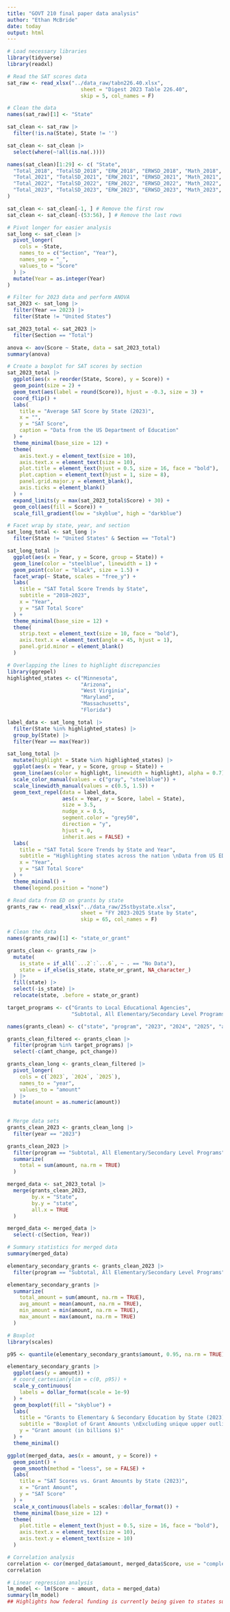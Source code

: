 ```yaml
---
title: "GOVT 210 final paper data analysis"
author: "Ethan McBride"
date: today
output: html
---
```


```r
# Load necessary libraries
library(tidyverse)
library(readxl)
```

```r
# Read the SAT scores data
sat_raw <- read_xlsx("../data_raw/tabn226.40.xlsx",
                        sheet = "Digest 2023 Table 226.40",
                        skip = 5, col_names = F)
```

```r
# Clean the data
names(sat_raw)[1] <- "State"

sat_clean <- sat_raw |>
  filter(!is.na(State), State != '')

sat_clean <- sat_clean |>
  select(where(~!all(is.na(.))))

names(sat_clean)[1:29] <- c( "State",
  "Total_2018", "TotalSD_2018", "ERW_2018", "ERWSD_2018", "Math_2018", "MathSD_2018", "PctTaking_2018",
  "Total_2021", "TotalSD_2021", "ERW_2021", "ERWSD_2021", "Math_2021", "MathSD_2021", "PctTaking_2021",
  "Total_2022", "TotalSD_2022", "ERW_2022", "ERWSD_2022", "Math_2022", "MathSD_2022", "PctTaking_2022",
  "Total_2023", "TotalSD_2023", "ERW_2023", "ERWSD_2023", "Math_2023", "MathSD_2023", "PctTaking_2023"
)

sat_clean <- sat_clean[-1, ] # Remove the first row
sat_clean <- sat_clean[-(53:56), ] # Remove the last rows
``` 

```r
# Pivot longer for easier analysis
sat_long <- sat_clean |>
  pivot_longer(
    cols = -State,
    names_to = c("Section", "Year"),
    names_sep = "_",
    values_to = "Score"
  ) |>
  mutate(Year = as.integer(Year)
)
```


```r
# Filter for 2023 data and perform ANOVA
sat_2023 <- sat_long |>
  filter(Year == 2023) |>
  filter(State != "United States")

sat_2023_total <- sat_2023 |>
  filter(Section == "Total")

anova <- aov(Score ~ State, data = sat_2023_total)
summary(anova)
```

```r
# Create a boxplot for SAT scores by section
sat_2023_total |>
  ggplot(aes(x = reorder(State, Score), y = Score)) +
  geom_point(size = 2) +
  geom_text(aes(label = round(Score)), hjust = -0.3, size = 3) +
  coord_flip() +
  labs(
    title = "Average SAT Score by State (2023)",
    x = "",
    y = "SAT Score",
    caption = "Data from the US Department of Education"
  ) +
  theme_minimal(base_size = 12) +
  theme(
    axis.text.y = element_text(size = 10),
    axis.text.x = element_text(size = 10),
    plot.title = element_text(hjust = 0.5, size = 16, face = "bold"),
    plot.caption = element_text(hjust = 1, size = 8),
    panel.grid.major.y = element_blank(),
    axis.ticks = element_blank()
  ) +
  expand_limits(y = max(sat_2023_total$Score) + 30) +
  geom_col(aes(fill = Score)) +
  scale_fill_gradient(low = "skyblue", high = "darkblue")
```

```r
# Facet wrap by state, year, and section
sat_long_total <- sat_long |>
  filter(State != "United States" & Section == "Total")

sat_long_total |>
  ggplot(aes(x = Year, y = Score, group = State)) +
  geom_line(color = "steelblue", linewidth = 1) +
  geom_point(color = "black", size = 1.5) +
  facet_wrap(~ State, scales = "free_y") +
  labs(
    title = "SAT Total Score Trends by State",
    subtitle = "2018–2023",
    x = "Year",
    y = "SAT Total Score"
  ) +
  theme_minimal(base_size = 12) +
  theme(
    strip.text = element_text(size = 10, face = "bold"),
    axis.text.x = element_text(angle = 45, hjust = 1),
    panel.grid.minor = element_blank()
  )
```

```r
# Overlapping the lines to highlight discrepancies
library(ggrepel)
highlighted_states <- c("Minnesota",
                        "Arizona",
                        "West Virginia",
                        "Maryland",
                        "Massachusetts",
                        "Florida")

label_data <- sat_long_total |>
  filter(State %in% highlighted_states) |>
  group_by(State) |>
  filter(Year == max(Year))

sat_long_total |>
  mutate(highlight = State %in% highlighted_states) |>
  ggplot(aes(x = Year, y = Score, group = State)) +
  geom_line(aes(color = highlight, linewidth = highlight), alpha = 0.7) +
  scale_color_manual(values = c("gray", "steelblue")) +
  scale_linewidth_manual(values = c(0.5, 1.5)) +
  geom_text_repel(data = label_data,
                  aes(x = Year, y = Score, label = State),
                  size = 3.5,
                  nudge_x = 0.5,
                  segment.color = "grey50",
                  direction = "y",
                  hjust = 0,
                  inherit.aes = FALSE) +
  labs(
    title = "SAT Total Score Trends by State and Year",
    subtitle = "Highlighting states across the nation \nData from US ED",
    x = "Year",
    y = "SAT Total Score"
  ) +
  theme_minimal() +
  theme(legend.position = "none")
```


```r
# Read data from ED on grants by state
grants_raw <- read_xlsx("../data_raw/25stbystate.xlsx",
                        sheet = "FY 2023-2025 State by State",
                        skip = 65, col_names = F)

# Clean the data
names(grants_raw)[1] <- "state_or_grant"

grants_clean <- grants_raw |>
  mutate(
    is_state = if_all(`...2`:`...6`, ~ . == "No Data"),
    state = if_else(is_state, state_or_grant, NA_character_)
  ) |>
  fill(state) |>
  select(-is_state) |>
  relocate(state, .before = state_or_grant)

target_programs <- c("Grants to Local Educational Agencies",
                     "Subtotal, All Elementary/Secondary Level Programs")

names(grants_clean) <- c("state", "program", "2023", "2024", "2025", "amt_change", "pct_change")

grants_clean_filtered <- grants_clean |>
  filter(program %in% target_programs) |>
  select(-c(amt_change, pct_change))

grants_clean_long <- grants_clean_filtered |>
  pivot_longer(
    cols = c(`2023`, `2024`, `2025`),
    names_to = "year",
    values_to = "amount"
  ) |>
  mutate(amount = as.numeric(amount))
  
```


```r
# Merge data sets
grants_clean_2023 <- grants_clean_long |>
  filter(year == "2023")

grants_clean_2023 |>
  filter(program == "Subtotal, All Elementary/Secondary Level Programs") |>
  summarize(
    total = sum(amount, na.rm = TRUE)
  )

merged_data <- sat_2023_total |>
  merge(grants_clean_2023,
        by.x = "State",
        by.y = "state",
        all.x = TRUE
  )

merged_data <- merged_data |>
  select(-c(Section, Year))
```

```r
# Summary statistics for merged data
summary(merged_data)

elementary_secondary_grants <- grants_clean_2023 |>
  filter(program == "Subtotal, All Elementary/Secondary Level Programs") 

elementary_secondary_grants |>
  summarize(
    total_amount = sum(amount, na.rm = TRUE),
    avg_amount = mean(amount, na.rm = TRUE),
    min_amount = min(amount, na.rm = TRUE),
    max_amount = max(amount, na.rm = TRUE)
  )
```


```r
# Boxplot
library(scales)

p95 <- quantile(elementary_secondary_grants$amount, 0.95, na.rm = TRUE)

elementary_secondary_grants |>
  ggplot(aes(y = amount)) +
  # coord_cartesian(ylim = c(0, p95)) +
  scale_y_continuous(
    labels = dollar_format(scale = 1e-9)
  ) +
  geom_boxplot(fill = "skyblue") +
  labs(
    title = "Grants to Elementary & Secondary Education by State (2023)",
    subtitle = "Boxplot of Grant Amounts \nExcluding unique upper outlier",
    y = "Grant amount (in billions $)"
  ) +
  theme_minimal()
```


```r
ggplot(merged_data, aes(x = amount, y = Score)) +
  geom_point() +
  geom_smooth(method = "loess", se = FALSE) +
  labs(
    title = "SAT Scores vs. Grant Amounts by State (2023)",
    x = "Grant Amount",
    y = "SAT Score"
  ) +
  scale_x_continuous(labels = scales::dollar_format()) +
  theme_minimal(base_size = 12) +
  theme(
    plot.title = element_text(hjust = 0.5, size = 16, face = "bold"),
    axis.text.x = element_text(size = 10),
    axis.text.y = element_text(size = 10)
  )
```


```r
# Correlation analysis
correlation <- cor(merged_data$amount, merged_data$Score, use = "complete.obs")
correlation
```


```r
# Linear regression analysis
lm_model <- lm(Score ~ amount, data = merged_data)
summary(lm_model) 
## Highlights how federal funding is currently being given to states suffering in standardized testing
```



